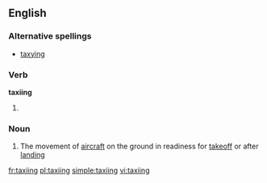 ==English==

===Alternative spellings===
* [[taxying]]

===Verb===
'''taxiing'''

# {{present participle of|[[taxi]]}}

===Noun===
{{wikipedia}}
{{en-noun|-}}

# The movement of [[aircraft]] on the ground in readiness for [[takeoff]] or after [[landing]]

[[fr:taxiing]]
[[pl:taxiing]]
[[simple:taxiing]]
[[vi:taxiing]]